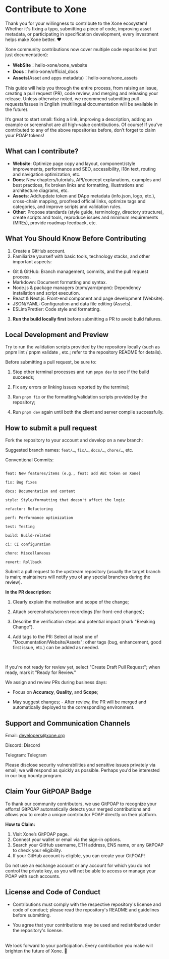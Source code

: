 
# Contribute to Xone

Thank you for your willingness to contribute to the Xone ecosystem! Whether it's fixing a typo, submitting a piece of code, improving asset metadata, or participating in specification development, every investment helps make Xone better. ❤️
<br/>
<Link className='text-primaryHue' isExternal showAnchorIcon href="https://bvi.xone.org/en/community">Xone community</Link> contributions now cover multiple code repositories (not just documentation):

- **WebSite**：<Link className='text-primaryHue' isExternal showAnchorIcon href="https://github.com/hello-xone/xone_website">hello-xone/xone_website</Link>  
- **Docs**：<Link className='text-primaryHue' isExternal showAnchorIcon href="https://github.com/hello-xone/official_docs">hello-xone/official_docs</Link>  
- **Assets**(Asset and apps metadata)：<Link className='text-primaryHue' isExternal showAnchorIcon href="https://github.com/hello-xone/xone_assets">hello-xone/xone_assets</Link>  

This guide will help you through the entire process, from raising an issue, creating a pull request (PR), code review, and merging and releasing your release. Unless otherwise noted, we recommend submitting pull requests/issues in English (multilingual documentation will be available in the future).

<Callout emoji="🏁">
  It’s great to start small: fixing a link, improving a description, adding an example or screenshot are all high-value contributions.
  Of course! If you’ve contributed to any of the above repositories before, don’t forget to claim your POAP tokens!
</Callout>

## What can I contribute?

- **Website**: Optimize page copy and layout, component/style improvements, performance and SEO, accessibility, i18n text, routing and navigation optimization, etc.
- **Docs**: New chapters/tutorials, API/concept explanations, examples and best practices, fix broken links and formatting, illustrations and architecture diagrams, etc.
- **Assets**: Add/update token and DApp metadata (info.json, logo, etc.), cross-chain mapping, proofread official links, optimize tags and categories, and improve scripts and validation rules.
- **Other**: Propose standards (style guide, terminology, directory structure), create scripts and tools, reproduce issues and minimum requirements (MREs), provide roadmap feedback, etc.


## What You Should Know Before Contributing

1. Create a <Link className='text-primaryHue' isExternal showAnchorIcon href="https://github.com/signup">GitHub account</Link>.
2. Familiarize yourself with basic tools, technology stacks, and other important aspects:
  - Git & GitHub: Branch management, commits, and the pull request process.
  - Markdown: Document formatting and syntax.
  - Node.js & package managers (npm/yarn/pnpm): Dependency installation and script execution.
  - React & Next.js: Front-end component and page development (Website).
  - JSON/YAML: Configuration and data file editing (Assets).
  - ESLint/Prettier: Code style and formatting.
3. **Run the build locally first** before submitting a PR to avoid build failures.


## Local Development and Preview

Try to run the validation scripts provided by the repository locally (such as pnpm lint / pnpm validate , etc.; refer to the repository README for details).

<Callout emoji="🧪">
  Before submitting a pull request, be sure to:

  1. Stop other terminal processes and run `pnpm dev` to see if the build succeeds;

  2. Fix any errors or linking issues reported by the terminal;

  3. Run `pnpm fix` or the formatting/validation scripts provided by the repository;

  4. Run `pnpm dev` again until both the client and server compile successfully.

</Callout>

## How to submit a pull request

Fork the repository to your account and develop on a new branch:

Suggested branch names: `feat/…`, `fix/…`, `docs/…`, `chore/…`, etc.

Conventional Commits:

```

feat: New features/items (e.g., feat: add ABC token on Xone)

fix: Bug fixes

docs: Documentation and content

style: Style/formatting that doesn't affect the logic

refactor: Refactoring

perf: Performance optimization

test: Testing

build: Build-related

ci: CI configuration

chore: Miscellaneous

revert: Rollback

```

Submit a pull request to the upstream repository (usually the target branch is main; maintainers will notify you of any special branches during the review).

**In the PR description:**

1. Clearly explain the motivation and scope of the change;

2. Attach screenshots/screen recordings (for front-end changes);

3. Describe the verification steps and potential impact (mark "Breaking Change").

4. Add tags to the PR: Select at least one of "Documentation/Website/Assets"; other tags (bug, enhancement, good first issue, etc.) can be added as needed.

<br/>

If you're not ready for review yet, select "Create Draft Pull Request"; when ready, mark it "Ready for Review."

<Callout emoji="🤝">
  We assign and review PRs during business days:

  - Focus on **Accuracy**, **Quality**, and **Scope**;

  - May suggest changes; - After review, the PR will be merged and automatically deployed to the corresponding environment.
</Callout>

## Support and Communication Channels

Email: <Link className='text-primaryHue' isExternal showAnchorIcon href="mailto:developers@xone.org">developers@xone.org</Link>

Discord: <Link className='text-primaryHue' isExternal showAnchorIcon href="https://discord.gg/HrK3UNB2">Discord</Link>

Telegram: <Link className='text-primaryHue' isExternal showAnchorIcon href="https://t.me/Xone_Developers">Telegram</Link>

Please disclose security vulnerabilities and sensitive issues privately via email; we will respond as quickly as possible. Perhaps you'd be interested in our <Link className='text-primaryHue' isExternal showAnchorIcon href="/study/bug">bug bounty program</Link>.

## Claim Your GitPOAP Badge

To thank our community contributors, we use <Link className='text-primaryHue' isExternal showAnchorIcon href="https://www.gitpoap.io/">GitPOAP</Link> to recognize your efforts! GitPOAP automatically detects your merged contributions and allows you to create a unique contributor POAP directly on their platform.

**How to Claim:**

1. Visit <Link className='text-primaryHue' isExternal showAnchorIcon href="https://www.gitpoap.io/gh/hello-xone">Xone’s GitPOAP page</Link>.
2. Connect your wallet or email via the sign-in options.
3. Search your GitHub username, ETH address, ENS name, or any GitPOAP to check your eligibility.
4. If your GitHub account is eligible, you can create your GitPOAP!

<Callout emoji="⚠️">
  Do not use an exchange account or any account for which you do not control the private key, as you will not be able to access or manage your POAP with such accounts.
</Callout>

## License and Code of Conduct

- Contributions must comply with the respective repository's license and code of conduct; please read the repository's README and guidelines before submitting.

- You agree that your contributions may be used and redistributed under the repository's license.

<br/>
We look forward to your participation. Every contribution you make will brighten the future of Xone. 🎉

<ContactInfo />